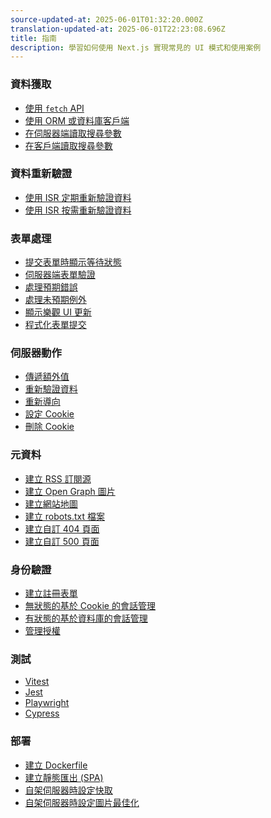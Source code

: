 ```yaml
---
source-updated-at: 2025-06-01T01:32:20.000Z
translation-updated-at: 2025-06-01T22:23:08.696Z
title: 指南
description: 學習如何使用 Next.js 實現常見的 UI 模式和使用案例
---
```


### 資料獲取

- [使用 `fetch` API](/docs/app/getting-started/fetching-data#with-the-fetch-api)
- [使用 ORM 或資料庫客戶端](/docs/app/getting-started/fetching-data#with-an-orm-or-database)
- [在伺服器端讀取搜尋參數](/docs/app/api-reference/file-conventions/page)
- [在客戶端讀取搜尋參數](/docs/app/api-reference/functions/use-search-params)

### 資料重新驗證

- [使用 ISR 定期重新驗證資料](/docs/app/guides/incremental-static-regeneration#time-based-revalidation)
- [使用 ISR 按需重新驗證資料](/docs/app/guides/incremental-static-regeneration#on-demand-revalidation-with-revalidatepath)

### 表單處理

- [提交表單時顯示等待狀態](/docs/app/guides/forms)
- [伺服器端表單驗證](/docs/app/guides/forms)
- [處理預期錯誤](/docs/app/getting-started/error-handling#handling-expected-errors)
- [處理未預期例外](/docs/app/getting-started/error-handling#handling-uncaught-exceptions)
- [顯示樂觀 UI 更新](/docs/app/guides/forms#optimistic-updates)
- [程式化表單提交](/docs/app/guides/forms#programmatic-form-submission)

### 伺服器動作

- [傳遞額外值](/docs/app/guides/forms)
- [重新驗證資料](/docs/app/building-your-application/data-fetching/server-actions-and-mutations#revalidating-data)
- [重新導向](/docs/app/building-your-application/data-fetching/server-actions-and-mutations#redirecting)
- [設定 Cookie](/docs/app/api-reference/functions/cookies#setting-a-cookie)
- [刪除 Cookie](/docs/app/api-reference/functions/cookies#deleting-cookies)

### 元資料

- [建立 RSS 訂閱源](/docs/app/building-your-application/routing/route-handlers#non-ui-responses)
- [建立 Open Graph 圖片](/docs/app/api-reference/file-conventions/metadata/opengraph-image)
- [建立網站地圖](/docs/app/api-reference/file-conventions/metadata/sitemap)
- [建立 robots.txt 檔案](/docs/app/api-reference/file-conventions/metadata/robots)
- [建立自訂 404 頁面](/docs/app/api-reference/file-conventions/not-found)
- [建立自訂 500 頁面](/docs/app/api-reference/file-conventions/error)

### 身份驗證

- [建立註冊表單](/docs/app/guides/authentication#sign-up-and-login-functionality)
- [無狀態的基於 Cookie 的會話管理](/docs/app/guides/authentication#stateless-sessions)
- [有狀態的基於資料庫的會話管理](/docs/app/guides/authentication#database-sessions)
- [管理授權](/docs/app/guides/authentication#authorization)

### 測試

- [Vitest](/docs/app/guides/testing/vitest)
- [Jest](/docs/app/guides/testing/jest)
- [Playwright](/docs/app/guides/testing/playwright)
- [Cypress](/docs/app/guides/testing/cypress)

### 部署

- [建立 Dockerfile](/docs/app/getting-started/deploying#docker)
- [建立靜態匯出 (SPA)](/docs/app/guides/static-exports)
- [自架伺服器時設定快取](/docs/app/guides/self-hosting#configuring-caching)
- [自架伺服器時設定圖片最佳化](/docs/app/guides/self-hosting#image-optimization)